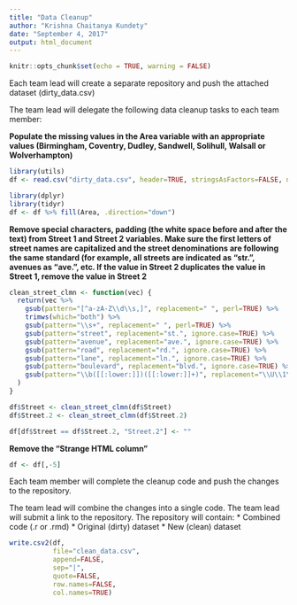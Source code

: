 ```yaml
---
title: "Data Cleanup"
author: "Krishna Chaitanya Kundety"
date: "September 4, 2017"
output: html_document
---
```


```r
knitr::opts_chunk$set(echo = TRUE, warning = FALSE)
```

Each team lead will create a separate repository and push the attached dataset (dirty_data.csv)

The team lead will delegate the following data cleanup tasks to each team member:

**Populate the missing values in the Area variable with an appropriate values (Birmingham, Coventry, Dudley, Sandwell, Solihull, Walsall or Wolverhampton)**

```r
library(utils)
df <- read.csv("dirty_data.csv", header=TRUE, stringsAsFactors=FALSE, na.strings=c("","NA"))

library(dplyr)
library(tidyr)
df <- df %>% fill(Area, .direction="down")

```

**Remove special characters, padding (the white space before and after the text) from Street 1 and Street 2 variables. Make sure the first letters of street names are capitalized and the street denominations are following the same standard (for example, all streets are indicated as "str.", avenues as "ave.", etc. If the value in Street 2 duplicates the value in Street 1, remove the value in Street 2**

```r
clean_street_clmn <- function(vec) {
  return(vec %>%
    gsub(pattern="[^a-zA-Z\\d\\s,]", replacement=" ", perl=TRUE) %>%
    trimws(which="both") %>%
    gsub(pattern="\\s+", replacement=" ", perl=TRUE) %>%
    gsub(pattern="street", replacement="st.", ignore.case=TRUE) %>%
    gsub(pattern="avenue", replacement="ave.", ignore.case=TRUE) %>%
    gsub(pattern="road", replacement="rd.", ignore.case=TRUE) %>%
    gsub(pattern="lane", replacement="ln.", ignore.case=TRUE) %>%
    gsub(pattern="boulevard", replacement="blvd.", ignore.case=TRUE) %>%
    gsub(pattern="\\b([[:lower:]])([[:lower:]]+)", replacement="\\U\\1\\L\\2", perl=TRUE)
  )
}

df$Street <- clean_street_clmn(df$Street)
df$Street.2 <- clean_street_clmn(df$Street.2)

df[df$Street == df$Street.2, "Street.2"] <- ""
```

**Remove the "Strange HTML column"**

```r
df <- df[,-5]
```

Each team member will complete the cleanup code and push the changes to the repository.

The team lead will combine the changes into a single code. The team lead will submit a link to the repository. The repository will contain:
* Combined code (.r or .rmd) 
* Original (dirty) dataset
* New (clean) dataset 

```r
write.csv2(df,
           file="clean_data.csv",
           append=FALSE,
           sep="|",
           quote=FALSE,
           row.names=FALSE,
           col.names=TRUE)
```
